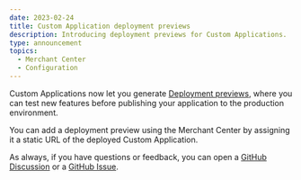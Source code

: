 ```yaml
---
date: 2023-02-24
title: Custom Application deployment previews
description: Introducing deployment previews for Custom Applications.
type: announcement
topics:
  - Merchant Center
  - Configuration
---
```


Custom Applications now let you generate [Deployment previews](./concepts/deployment-previews), where you can test new features before publishing your application to the production environment.

You can add a deployment preview using the Merchant Center by assigning it a static URL of the deployed Custom Application.

As always, if you have questions or feedback, you can open a [GitHub Discussion](https://github.com/commercetools/merchant-center-application-kit/discussions) or a [GitHub Issue](https://github.com/commercetools/merchant-center-application-kit/issues).
